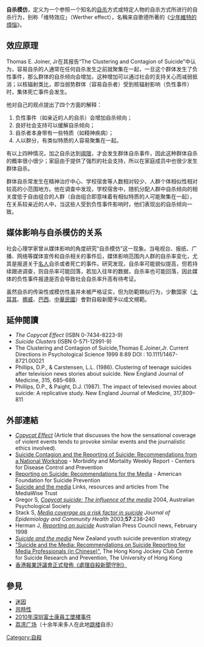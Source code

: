 {{unreferenced|time=2018-09-03T09:18:08+00:00}}
{{自杀}}

'''自杀模仿'''，定义为一个参照一个知名的[[自杀|自杀]]方式或特定人物的自杀方式所进行的自杀行为，别称「维特效应」（Werther effect），名稱来自歌德所著的《[[少年維特的煩惱|少年維特的煩惱]]》。

== 效应原理 ==
Thomas E. Joiner, Jr在其报告“The Clustering and Contagion of Suicide”中认为，容易自杀的人通常在任何自杀发生之前就聚集在一起，一旦这个群体发生了负性事件，那么群体的自杀倾向会增加，这种增加可以通过社会的支持关心而减弱抵消；以核辐射类比，即当弱势群体（容易自杀者）受到核辐射影响（负性事件）时，集体死亡事件会发生。

他对自己的观点提出了四个方面的解释：
# 负性事件（如亲近的人的自杀）会增加自杀倾向；
# 良好社会支持可以缓解自杀倾向；
# 自杀者本身带有一些特质（如精神疾病）；
# 人以群分，有类似特质的人容易聚集在一起。

有以上四种情况，加之自杀达到[[阈值|阈限]]，才会发生群体自杀事件，因此这种群体自杀的概率很小很少；家庭由于提供了强烈的社会支持，所以在家庭成员中也很少发生群体自杀。

群体自杀常发生在精神治疗中心、学校宿舍等人数相对较少、人群个体相似性相对较高的小范围地方。他在调查中发现，学校宿舍中，随机分配人群中自杀倾向的相关度低于自由组合的人群（自由组合即意味着有相似特质的人可能聚集在一起），在关系较亲近的人中，当这些人受到负性事件影响时，他们表现出的自杀倾向一致。

== 媒体影响与自杀模仿的关系 ==
社会心理学家曾从媒体影响的角度研究“自杀模仿”这一现象。当电视台、报纸、广播、网络等媒体宣传和自杀相关的事件后，媒体影响范围内人群的自杀率变化，尤其是报道关于[[名人|名人]]自杀或者死亡的事件。研究发现，自杀率可能貌似提高，但若持续跟进调查，则自杀率可能回落，若加入往年的数据，自杀率也可能回落，因此媒体的负性事件报道是否会导致社会自杀率升高有待考证。

虽然自杀的传染性或模仿性虽并未被严格证实，但为防範類似行为，少數国家（[[土耳其|土耳其]]、[[挪威|挪威]]、[[巴西|巴西]]、[[中華民國|中華民國]]）會對自殺新聞予以成文規範。

== 延伸閱讀 ==
* ''The Copycat Effect'' (ISBN 0-7434-8223-9)
* ''Suicide Clusters'' (ISBN 0-571-12991-9)
* The Clustering and Contagion of Suicide,Thomas E.Joiner,Jr. Current Directions in Psychological Science 1999 8:89 DOI : 10.1111/1467-8721.00021
* Phillips, D.P., & Carstensen, L.L. (1986). Clustering of teenage suicides after television news stories about suicide. New England Journal of Medicine, 315, 685–689.
* Phillips, D.P., & Paight, D.J. (1987). The impact of televised movies about suicide: A replicative study. New England Journal of Medicine, 317,809–811

== 外部連結 ==
* [https://web.archive.org/web/20140714141028/http://hammernews.com/copycateffect.htm ''Copycat Effect''] (Article that discusses the how the sensational coverage of violent events tends to provoke similar events and the journalistic ethics involved).
* [http://www.cdc.gov/mmwr/preview/mmwrhtml/00031539.htm Suicide Contagion and the Reporting of Suicide: Recommendations from a National Workshop] - Morbidity and Mortality Weekly Report - Centers for Disease Control and Prevention
* [http://www.afsp.org/index.cfm?fuseaction=home.viewpage&page_id=7852EBBC-9FB2-6691-54125A1AD4221E49 Reporting on Suicide: Recommendations for the Media ] - American Foundation for Suicide Prevention
* [https://web.archive.org/web/20060116185607/http://www.mediawise.org.uk/display_page.php?id=166 Suicide and the media] Links, resources and articles from The MediaWise Trust
* Gregor S, [http://www.psychology.org.au/Content.aspx?ID=1830 ''Copycat suicide: The influence of the media''] 2004, Australian Psychological Society
* Stack S, [http://jech.bmjjournals.com/cgi/content/full/57/4/238 ''Media coverage as a risk factor in suicide''] ''Journal of Epidemiology and Community Health'' 2003;'''57''':238-240
* Herman J, [https://web.archive.org/web/20041103193428/http://www.presscouncil.org.au/pcsite/apcnews/feb98/suicide.html ''Reporting on suicide''] Australian Press Council news, February 1998
* [https://web.archive.org/web/20051125212917/http://www.moh.govt.nz/moh.nsf/0/a72dcd5037cfe4c3cc256bb5000341e9?OpenDocument ''Suicide and the media''] New Zealand youth suicide prevention strategy
* [https://web.archive.org/web/20050317143516/http://csrp.hku.hk/WEB/big5/pageHandler.asp?id=70 "Suicide and the Media: Recommendations on Suicide Reporting for Media Professionals (in Chinese)"], The Hong Kong Jockey Club Centre for Suicide Research and Prevention, The University of Hong Kong
* [https://web.archive.org/web/20131231232311/http://www.presscouncil.org.hk/ch/web_info.php?db=news&id=58 香港報業評議會正式發佈《處理自殺新聞守則》]

== 參見 ==
* [[迷因|迷因]]
* [[共時性|共時性]]
* [[2010年深圳富士康員工墜樓事件|2010年深圳富士康員工墜樓事件]]
* [[荔湾广场|荔湾广场]]（十余年来多人在此地[[跳楼|跳楼]]自杀）

{{Suicide_navbox}}

[[Category:自殺|Category:自殺]]